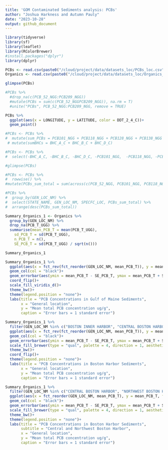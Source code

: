 ```yaml
---
title: 'GOM Contaminated Sediments analysis: PCBs'
author: "Joshua Harkness and Autumn Pauly"
date: "2023-10-28"
output: github_document
---
```


```r
library(tidyverse)
library(sf)
library(leaflet)
library(RColorBrewer)
#install.packages("dplyr")
library(dplyr)
```

```r
PCBs <- read.csv(paste0("/cloud/project/data/datasets_loc/PCBs_loc.csv"), header = T)
Organics <- read.csv(paste0("/cloud/project/data/datasets_loc/Organics_loc.csv"), header = T)
```

```r
glimpse(PCBs)
```

```r
#PCBs %>%
  #drop_na(c(PCB_52_NGG:PCB209_NGG))
  #mutate(PCBs = sum(c(PCB_52_NGGPCB209_NGG)), na.rm = T)
  #unite("PCBs", PCB_52_NGG:PCB209_NGG, remove = TRUE)
```

```r
PCBs %>%
  ggplot(aes(x = LONGITUDE, y = LATITUDE, color = DDT_2_4_C))+
  geom_point()
```

```r

#PCBs <- PCBs %>%
#  mutate(sum_PCBs = PCB101_NGG + PCB118_NGG + PCB128_NGG + PCB138_NGG + PCB153_NGG + PCB180_NGG + PCB206_NGG + PCB209_NGG) %>% 
 # mutate(sumBHCs = BHC_A_C + BHC_B_C + BHC_D_C)

#PCBs <- PCBs %>% 
#  select(-BHC_A_C, -BHC_B_C, -BHC_D_C, -PCB101_NGG,  -PCB118_NGG, -PCB128_NGG, -PCB138_NGG, -PCB153_NGG, #-PCB180_NGG, -PCB206_NGG, -PCB209_NGG)

#glimpse(PCBs)

```

```r
#PCBs <- PCBs %>%
#  rowwise() %>%
#mutate(PCBs_sum_total = sum(across(c(PCB_52_NGG, PCB101_NGG, PCB118_NGG, PCB128_NGG, PCB138_NGG, #PCB153_NGG, PCB180_NGG, PCB206_NGG, PCB209_NGG)), na.rm = T))

#PCBs %>%
#  group_by(GEN_LOC_NM) %>%
#  select(STATE_NAME, GEN_LOC_NM, SPECFC_LOC, PCBs_sum_total) %>%
#  arrange(desc(PCBs_sum_total))
```

 
```r
Summary_Organics_1 <- Organics %>%
  group_by(GEN_LOC_NM) %>%
  drop_na(PCB_T_UGG) %>%
  summarise(mean_PCB_T = mean(PCB_T_UGG),
    sd_PCB_T = sd(PCB_T_UGG),
    n_PCB_T = n(),
    SE_PCB_T = sd(PCB_T_UGG) / sqrt(n()))

Summary_Organics_1
```

```r
Summary_Organics_1 %>%
  ggplot(aes(x = fct_rev(fct_reorder(GEN_LOC_NM, mean_PCB_T)), y = mean_PCB_T, fill = GEN_LOC_NM))+
  geom_col(col = "black")+
  geom_errorbar(aes(ymin = mean_PCB_T - SE_PCB_T, ymax = mean_PCB_T + SE_PCB_T), width = 0.2)+
  coord_flip()+
  scale_fill_viridis_d()+
  theme_bw()+
  theme(legend.position = "none")+
  labs(title = "PCB Concentrations in Gulf of Maine Sediments",
       x = "General location",
       y = "Mean total PCB concentration ug/g",
       caption = "Error bars = 1 standard error")
```
 
 
```r
Summary_Organics_1 %>%
  filter(GEN_LOC_NM %in% c("BOSTON INNER HARBOR", "CENTRAL BOSTON HARBOR", "SOUTHEAST BOSTON HARBOR", "NORTHWEST BOSTON HARBOR")) %>%
  ggplot(aes(x = fct_rev(fct_reorder(GEN_LOC_NM, mean_PCB_T)), y = mean_PCB_T, fill = GEN_LOC_NM))+
  geom_col(col = "black")+
  geom_errorbar(aes(ymin = mean_PCB_T - SE_PCB_T, ymax = mean_PCB_T + SE_PCB_T), width = 0.2)+
  scale_fill_brewer(type = "qual", palette = 4, direction = 1, aesthetics = "fill")+
  theme_bw()+
  coord_flip()+
  theme(legend.position = "none")+
  labs(title = "PCB Concentrations in Boston Harbor Sediments",
       x = "General location",
       y = "Mean total PCB concentration ug/g",
       caption = "Error bars = 1 standard error")
```
 
```r
Summary_Organics_1 %>%
  filter(GEN_LOC_NM %in% c("CENTRAL BOSTON HARBOR", "NORTHWEST BOSTON HARBOR")) %>%
  ggplot(aes(x = fct_reorder(GEN_LOC_NM, mean_PCB_T), y = mean_PCB_T, fill = GEN_LOC_NM))+
  geom_col(col = "black")+
  geom_errorbar(aes(ymin = mean_PCB_T - SE_PCB_T, ymax = mean_PCB_T + SE_PCB_T), width = 0.2)+
  scale_fill_brewer(type = "qual", palette = 4, direction = 1, aesthetics = "fill")+
  theme_bw()+
  theme(legend.position = "none")+
  labs(title = "PCB Concentrations in Boston Harbor Sediments",
       subtitle = "Central and Northwest Boston Harbor",
       x = "General location",
       y = "Mean total PCB concentration ug/g",
       caption = "Error bars = 1 standard error")
```
